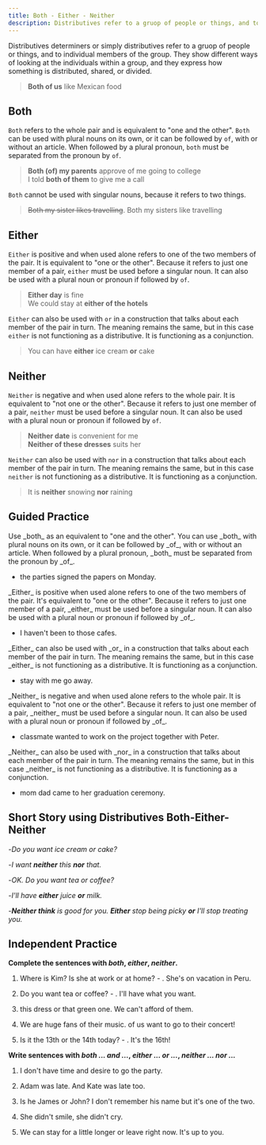 ```yaml
---
title: Both - Either - Neither
description: Distributives refer to a gruop of people or things, and to individual members of the group. They show different ways of looking at the individuals within a group, and they express how something is distributed, shared, or divided
---
```


Distributives determiners or simply distributives refer to a gruop of people or things, and to individual members of the group. They show different ways of looking at the individuals within a group, and they express how something is distributed, shared, or divided.

> **Both of us** like Mexican food

## Both

`Both` refers to the whole pair and is equivalent to "one and the other". `Both` can be used with plural nouns on its own, or it can be followed by `of`, with or without an article. When followed by a plural pronoun, `both` must be separated from the pronoun by `of`.

> **Both (of) my parents** approve of me going to college  
> I told **both of them** to give me a call

`Both` cannot be used with singular nouns, because it refers to two things.

> ~~Both my sister likes travelling~~. Both my sisters like travelling

## Either

`Either` is positive and when used alone refers to one of the two members of the pair. It is equivalent to "one or the other". Because it refers to just one member of a pair, `either` must be used before a singular noun. It can also be used with a plural noun or pronoun if followed by `of`.

> **Either day** is fine  
> We could stay at **either of the hotels**

`Either` can also be used with `or` in a construction that talks about each member of the pair in turn. The meaning remains the same, but in this case `either` is not functioning as a distributive. It is functioning as a conjunction.

> You can have **either** ice cream **or** cake

## Neither

`Neither` is negative and when used alone refers to the whole pair. It is equivalent to "not one or the other". Because it refers to just one member of a pair, `neither` must be used before a singular noun. It can also be used with a plural noun or pronoun if followed by `of`.

> **Neither date** is convenient for me  
> **Neither of these dresses** suits her

`Neither` can also be used with `nor` in a construction that talks about each member of the pair in turn. The meaning remains the same, but in this case `neither` is not functioning as a distributive. It is functioning as a conjunction.

> It is **neither** snowing **nor** raining

## Guided Practice

<Callout type="success">
  Use _both_ as an equivalent to "one and the other". You can use _both_ with plural nouns
  on its own, or it can be followed by _of_, with or without an article. When followed by
  a plural pronoun, _both_ must be separated from the pronoun by _of_.
</Callout>

- <Blank /> the parties signed the papers on Monday. <Tooltip content="Both of" />

<Callout type="success">
  _Either_ is positive when used alone refers to one of the two members of the pair. It's
  equivalent to "one or the other". Because it refers to just one member of a pair,
  _either_ must be used before a singular noun. It can also be used with a plural noun or
  pronoun if followed by _of_.
</Callout>

- I haven't been to <Blank /> those cafes. <Tooltip content="either of"/>

<Callout type="success">
  _Either_ can also be used with _or_ in a construction that talks about each member of
  the pair in turn. The meaning remains the same, but in this case _either_ is not
  functioning as a distributive. It is functioning as a conjunction.
</Callout>

- <Blank /> stay with me <Blank /> go away. <Tooltip content="Either, or" />

<Callout type="success">
  _Neither_ is negative and when used alone refers to the whole pair. It is equivalent to
  "not one or the other". Because it refers to just one member of a pair, _neither_ must
  be used before a singular noun. It can also be used with a plural noun or pronoun if
  followed by _of_.
</Callout>

- <Blank /> classmate wanted to work on the project together with Peter.
  <Tooltip content="Neither" />

<Callout type="success">
  _Neither_ can also be used with _nor_ in a construction that talks about each member of
  the pair in turn. The meaning remains the same, but in this case _neither_ is not
  functioning as a distributive. It is functioning as a conjunction.
</Callout>

- <Blank /> mom <Blank /> dad came to her graduation ceremony.
  <Tooltip content="Neither, nor" />

## Short Story using Distributives Both-Either-Neither

-_Do you want ice cream or cake?_

-_I want **neither** this **nor** that._

-_OK. Do you want tea or coffee?_

-_I'll have **either** juice **or** milk._

-_**Neither think** is good for you. **Either** stop being picky **or** I'll stop treating you._

## Independent Practice

**Complete the sentences with _both_, _either_, _neither_.**

1. Where is Kim? Is she at work or at home? - <Blank /> . She's on vacation in Peru. <Tooltip content="Neither" />

2. Do you want tea or coffee? - <Blank /> . I'll have what you want. <Tooltip content="Either" />

3. <Blank /> this dress or that green one. We can't afford <Blank /> of them.
   <Tooltip content="Either, both" />

4. We are huge fans of their music. <Blank /> of us want to go to their concert! <Tooltip content="Both" />

5. Is it the 13th or the 14th today? - <Blank /> . It's the 16th! <Tooltip content="Neither" />

**Write sentences with _both ... and ..._, _either ... or ..._, _neither ... nor ..._**

1. I don't have time and desire to go the party. <Tooltip content="I have neither time nor desire to go to the party." />

2. Adam was late. And Kate was late too. <Tooltip content="Both Adam and Kate were late." />

3. Is he James or John? I don't remember his name but it's one of the two. <Tooltip content="His name is either James or John." />

4. She didn't smile, she didn't cry. <Tooltip content="She neither smiled nor cried" />

5. We can stay for a little longer or leave right now. It's up to you. <Tooltip content="We can either stay for a little longer or leave right now." />
